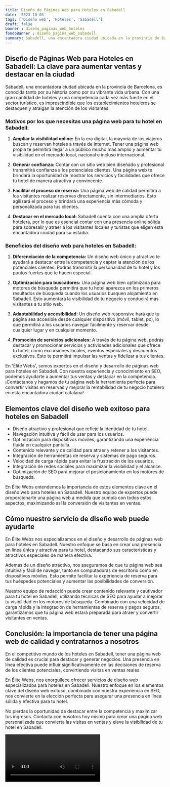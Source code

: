 ```yaml
---
title: Diseño de Páginas Web para Hoteles en Sabadell
date: '2023-10-03'
tags: ['Diseño web', 'Hoteles', 'Sabadell']
draft: false
banner : diseño_paginas_web_hoteles
fondoBanner : diseño_pagina_web_sabadell
summary: Sabadell, una encantadora ciudad ubicada en la provincia de Barcelona, es conocida tanto por su historia como por su vibrante vida urbana. Con una gran cantidad de hoteles y una competencia cada vez más fuerte en el sector turístico, es imprescindible que los establecimientos hoteleros se destaquen y atraigan la atención de los visitantes.
---
```


## Diseño de Páginas Web para Hoteles en Sabadell: La clave para aumentar ventas y destacar en la ciudad

Sabadell, una encantadora ciudad ubicada en la provincia de Barcelona, es conocida tanto por su historia como por su vibrante vida urbana. Con una gran cantidad de hoteles y una competencia cada vez más fuerte en el sector turístico, es imprescindible que los establecimientos hoteleros se destaquen y atraigan la atención de los visitantes.

### Motivos por los que necesitas una página web para tu hotel en Sabadell:

1. **Ampliar la visibilidad online:** En la era digital, la mayoría de los viajeros buscan y reservan hoteles a través de internet. Tener una página web propia te permitirá llegar a un público mucho más amplio y aumentar tu visibilidad en el mercado local, nacional e incluso internacional.

2. **Generar confianza:** Contar con un sitio web bien diseñado y profesional transmitirá confianza a los potenciales clientes. Una página web te brindará la oportunidad de mostrar los servicios y facilidades que ofrece tu hotel de manera atractiva y convincente.

3. **Facilitar el proceso de reserva:** Una página web de calidad permitirá a los visitantes realizar reservas directamente, sin intermediarios. Esto agilizará el proceso y brindará una experiencia más cómoda y personalizada para tus clientes.

4. **Destacar en el mercado local:** Sabadell cuenta con una amplia oferta hotelera, por lo que es esencial contar con una presencia online sólida para sobresalir y atraer a los visitantes locales y turistas que eligen esta encantadora ciudad para su estadía.

### Beneficios del diseño web para hoteles en Sabadell:

1. **Diferenciación de la competencia:** Un diseño web único y atractivo te ayudará a destacar entre la competencia y captar la atención de los potenciales clientes. Podrás transmitir la personalidad de tu hotel y los puntos fuertes que te hacen especial.

2. **Optimización para buscadores:** Una página web bien optimizada para motores de búsqueda permitirá que tu hotel aparezca en los primeros resultados de búsqueda cuando los usuarios busquen alojamiento en Sabadell. Esto aumentará la visibilidad de tu negocio y conducirá más visitantes a tu sitio web.

3. **Adaptabilidad y accesibilidad:** Un diseño web responsive hará que tu página sea accesible desde cualquier dispositivo (móvil, tablet, pc), lo que permitirá a los usuarios navegar fácilmente y reservar desde cualquier lugar y en cualquier momento.

4. **Promoción de servicios adicionales:** A través de tu página web, podrás destacar y promocionar servicios y actividades adicionales que ofrece tu hotel, como excursiones locales, eventos especiales y descuentos exclusivos. Esto te permitirá impulsar las ventas y fidelizar a tus clientes.

En 'Élite Webs', somos expertos en el diseño y desarrollo de páginas web para hoteles en Sabadell. Con nuestra experiencia y conocimiento en SEO, podemos ayudarte a aumentar tus ventas y destacar en la competencia. ¡Contáctanos y hagamos de tu página web la herramienta perfecta para convertir visitas en reservas y mejorar la rentabilidad de tu negocio hotelero en esta encantadora ciudad catalana!

<GifSeo />

<Cta />

## Elementos clave del diseño web exitoso para hoteles en Sabadell

- Diseño atractivo y profesional que refleje la identidad de tu hotel.
- Navegación intuitiva y fácil de usar para los usuarios.
- Optimización para dispositivos móviles, garantizando una experiencia fluida en cualquier pantalla.
- Contenido relevante y de calidad para atraer y retener a los visitantes.
- Integración de herramientas de reserva y sistemas de pago seguros.
- Velocidad de carga rápida para evitar la frustración de los usuarios.
- Integración de redes sociales para maximizar la visibilidad y el alcance.
- Optimización de SEO para mejorar el posicionamiento en los motores de búsqueda.

En Élite Webs entendemos la importancia de estos elementos clave en el diseño web para hoteles en Sabadell. Nuestro equipo de expertos puede proporcionarte una página web a medida que cumpla con todos estos aspectos, maximizando así la conversión de visitantes en ventas.

## Cómo nuestro servicio de diseño web puede ayudarte

En Élite Webs nos especializamos en el diseño y desarrollo de páginas web para hoteles en Sabadell. Nuestro enfoque se basa en crear una presencia en línea única y atractiva para tu hotel, destacando sus características y atractivos especiales de manera efectiva.

Además de un diseño atractivo, nos aseguramos de que tu página web sea intuitiva y fácil de navegar, tanto en computadoras de escritorio como en dispositivos móviles. Esto permite facilitar la experiencia de reserva para tus huéspedes potenciales y aumentar las posibilidades de conversión.

Nuestro equipo de redacción puede crear contenido relevante y cautivador para tu hotel en Sabadell, utilizando técnicas de SEO para ayudar a mejorar tu visibilidad en los motores de búsqueda. Combinado con una velocidad de carga rápida y la integración de herramientas de reserva y pagos seguros, garantizamos que tu página web estará preparada para atraer y convertir visitantes en ventas.

## Conclusión: la importancia de tener una página web de calidad y contratarnos a nosotros

En el competitivo mundo de los hoteles en Sabadell, tener una página web de calidad es crucial para destacar y generar negocios. Una presencia en línea efectiva puede influir significativamente en las decisiones de reserva de los clientes potenciales, convirtiendo visitas en ventas reales.

En Élite Webs, nos enorgullece ofrecer servicios de diseño web especializados para hoteles en Sabadell. Nuestro enfoque en los elementos clave del diseño web exitoso, combinado con nuestra experiencia en SEO, nos convierte en la elección perfecta para asegurar una presencia en línea sólida y efectiva para tu hotel.

No pierdas la oportunidad de destacar entre la competencia y maximizar tus ingresos. Contacta con nosotros hoy mismo para crear una página web personalizada que convierta las visitas en ventas y eleve la visibilidad de tu hotel en Sabadell.

<Video />

<CtaBot job='Hoteles' city='Sabadell'/>

<Gmaps query='Sabadell+españa+maps' />